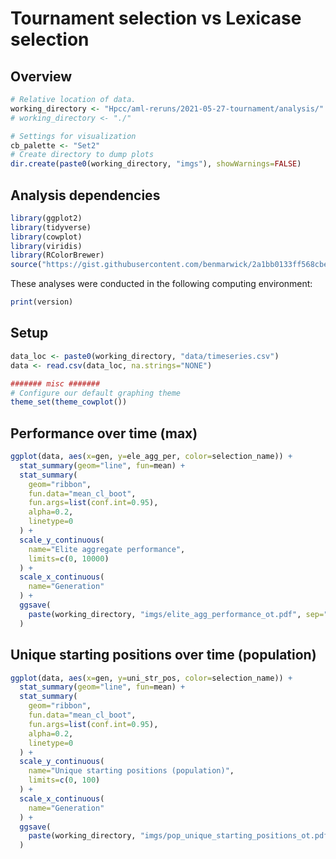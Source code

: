 # Tournament selection vs Lexicase selection

## Overview

```r
# Relative location of data.
working_directory <- "Hpcc/aml-reruns/2021-05-27-tournament/analysis/"
# working_directory <- "./"                                              # << For local analysis

# Settings for visualization
cb_palette <- "Set2"
# Create directory to dump plots
dir.create(paste0(working_directory, "imgs"), showWarnings=FALSE)
```

## Analysis dependencies

```r
library(ggplot2)
library(tidyverse)
library(cowplot)
library(viridis)
library(RColorBrewer)
source("https://gist.githubusercontent.com/benmarwick/2a1bb0133ff568cbe28d/raw/fb53bd97121f7f9ce947837ef1a4c65a73bffb3f/geom_flat_violin.R")
```

These analyses were conducted in the following computing environment:

```r
print(version)
```


## Setup

```r
data_loc <- paste0(working_directory, "data/timeseries.csv")
data <- read.csv(data_loc, na.strings="NONE")

####### misc #######
# Configure our default graphing theme
theme_set(theme_cowplot())
```

## Performance over time (max)

```r
ggplot(data, aes(x=gen, y=ele_agg_per, color=selection_name)) +
  stat_summary(geom="line", fun=mean) +
  stat_summary(
    geom="ribbon",
    fun.data="mean_cl_boot",
    fun.args=list(conf.int=0.95),
    alpha=0.2,
    linetype=0
  ) +
  scale_y_continuous(
    name="Elite aggregate performance",
    limits=c(0, 10000)
  ) +
  scale_x_continuous(
    name="Generation"
  ) +
  ggsave(
    paste(working_directory, "imgs/elite_agg_performance_ot.pdf", sep="")
  )

```

## Unique starting positions over time (population)

```r
ggplot(data, aes(x=gen, y=uni_str_pos, color=selection_name)) +
  stat_summary(geom="line", fun=mean) +
  stat_summary(
    geom="ribbon",
    fun.data="mean_cl_boot",
    fun.args=list(conf.int=0.95),
    alpha=0.2,
    linetype=0
  ) +
  scale_y_continuous(
    name="Unique starting positions (population)",
    limits=c(0, 100)
  ) +
  scale_x_continuous(
    name="Generation"
  ) +
  ggsave(
    paste(working_directory, "imgs/pop_unique_starting_positions_ot.pdf", sep="")
  )
```